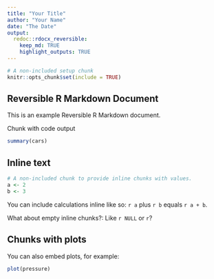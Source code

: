 ```yaml
---
title: "Your Title"
author: "Your Name"
date: "The Date"
output:
  redoc::rdocx_reversible:
    keep_md: TRUE
    highlight_outputs: TRUE
---
```


```r
# A non-included setup chunk
knitr::opts_chunk$set(include = TRUE)
```

Reversible R Markdown Document
------------------------------

This is an example Reversible R Markdown document. 

Chunk with code output

```r
summary(cars)
```

Inline text
-----------

```r
# A non-included chunk to provide inline chunks with values.
a <- 2
b <- 3
```

You can include calculations inline like so: `r a` plus
`r b` equals `r a + b`.

What about empty inline chunks?: Like `r NULL` or `r `?

Chunks with plots
-----------------

You can also embed plots, for example:

```r
plot(pressure)
```


